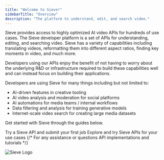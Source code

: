 ```yaml
---
title: "Welcome to Sieve!"
sidebarTitle: "Overview"
description: "The platform to understand, edit, and search video."
---
```


Sieve provides access to highly optimized AI video APIs for hundreds of use cases.
The Sieve developer platform is a set of APIs for understanding, editing, and searching video. Sieve has a variety of capabilities including translating videos, reformatting them into different aspect ratios, finding key moments in video, and much more.

Developers using our APIs enjoy the benefit of not having to worry about the underlying R&D or infrastructure required to build these capabilities well and can instead focus on building their applications.

Developers are using Sieve for many things including but not limited to:

- AI-driven features in creative tooling
- AI video analysis and moderation for social platforms
- AI automations for media teams / internal workflows
- Data filtering and analysis for training generative models
- Internet-scale video search for creating large media datasets

Get started with Sieve through the guides below.

<CardGroup cols={2}>
  <Card
    title="Quickstart"
    icon="bolt-lightning"
    iconType="duotone"
    color="#7240ff"
    href="/guide/quickstart"
  >
    Try a Sieve API and submit your first job
  </Card>
  <Card
    title="API Playground"
    icon="photo-film-music"
    iconType="duotone"
    color="#7240ff"
    href="https://sievedata.com/explore"
  >
    Explore and try Sieve APIs for your use cases
  </Card>
  {/* <Card
    title="Support"
    icon="comments-question"
    iconType="duotone"
    color="#7240ff"
    href="https://discord.com/invite/Pnh97rvRtD"
  >
    For any assistance or questions
  </Card>
  <Card
    title="Examples"
    icon="book-sparkles"
    iconType="duotone"
    color="#7240ff"
    href="/guide/examples/introduction"
  >
    API implementations and tutorials
  </Card> */}
</CardGroup>

![Sieve Logo](https://storage.googleapis.com/sieve-public-data/assets/docs/sieve-logo-cover-2.jpg)
